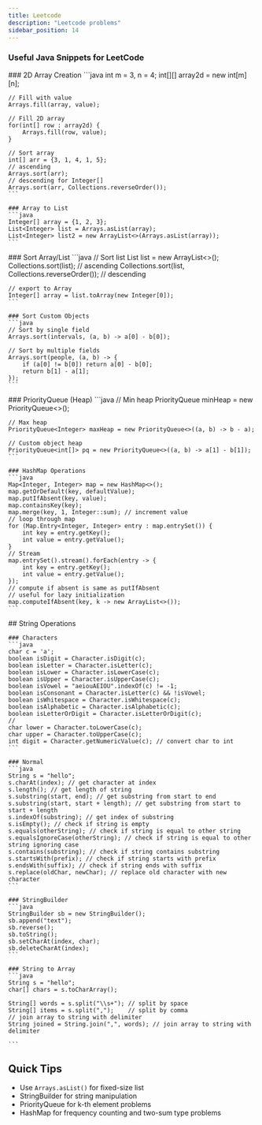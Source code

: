 ```yaml
---
title: Leetcode
description: "Leetcode problems"
sidebar_position: 14
---
```



### Useful Java Snippets for LeetCode

<Tabs>
  <TabItem value="Arrays">
    ### 2D Array Creation
    ```java
    int m = 3, n = 4;
    int[][] array2d = new int[m][n];
    
    // Fill with value
    Arrays.fill(array, value);
    
    // Fill 2D array
    for(int[] row : array2d) {
        Arrays.fill(row, value);
    }

    // Sort array
    int[] arr = {3, 1, 4, 1, 5};
    // ascending
    Arrays.sort(arr); 
    // descending for Integer[]
    Arrays.sort(arr, Collections.reverseOrder()); 
    ```

    ### Array to List
    ```java
    Integer[] array = {1, 2, 3};
    List<Integer> list = Arrays.asList(array);
    List<Integer> list2 = new ArrayList<>(Arrays.asList(array));
    ```
  </TabItem>
  <TabItem value="Collections">
    ### Sort Array/List
    ```java
    // Sort list
    List<Integer> list = new ArrayList<>();
    Collections.sort(list); // ascending
    Collections.sort(list, Collections.reverseOrder()); // descending

    // export to Array
    Integer[] array = list.toArray(new Integer[0]);
    ```

    ### Sort Custom Objects
    ```java
    // Sort by single field
    Arrays.sort(intervals, (a, b) -> a[0] - b[0]);
    
    // Sort by multiple fields
    Arrays.sort(people, (a, b) -> {
        if (a[0] != b[0]) return a[0] - b[0];
        return b[1] - a[1];
    });
    ```
  </TabItem>

  <TabItem value="Datastructures">
    ### PriorityQueue (Heap)
    ```java
    // Min heap
    PriorityQueue<Integer> minHeap = new PriorityQueue<>();
    
    // Max heap
    PriorityQueue<Integer> maxHeap = new PriorityQueue<>((a, b) -> b - a);
    
    // Custom object heap
    PriorityQueue<int[]> pq = new PriorityQueue<>((a, b) -> a[1] - b[1]);
    ```

    ### HashMap Operations
    ```java
    Map<Integer, Integer> map = new HashMap<>();
    map.getOrDefault(key, defaultValue);
    map.putIfAbsent(key, value);
    map.containsKey(key);
    map.merge(key, 1, Integer::sum); // increment value
    // loop through map
    for (Map.Entry<Integer, Integer> entry : map.entrySet()) {
        int key = entry.getKey();
        int value = entry.getValue();
    }
    // Stream
    map.entrySet().stream().forEach(entry -> {
        int key = entry.getKey();
        int value = entry.getValue();
    });
    // compute if absent is same as putIfAbsent
    // useful for lazy initialization
    map.computeIfAbsent(key, k -> new ArrayList<>());
    ```
  </TabItem>

  <TabItem value="Strings">
    ## String Operations

    ### Characters 
    ```java
    char c = 'a';
    boolean isDigit = Character.isDigit(c);
    boolean isLetter = Character.isLetter(c);
    boolean isLower = Character.isLowerCase(c);
    boolean isUpper = Character.isUpperCase(c);
    boolean isVowel = "aeiouAEIOU".indexOf(c) != -1;
    boolean isConsonant = Character.isLetter(c) && !isVowel;
    boolean isWhitespace = Character.isWhitespace(c);
    boolean isAlphabetic = Character.isAlphabetic(c);
    boolean isLetterOrDigit = Character.isLetterOrDigit(c);
    //
    char lower = Character.toLowerCase(c);
    char upper = Character.toUpperCase(c);
    int digit = Character.getNumericValue(c); // convert char to int
    ```

    ### Normal
    ```java
    String s = "hello";
    s.charAt(index); // get character at index
    s.length(); // get length of string
    s.substring(start, end); // get substring from start to end
    s.substring(start, start + length); // get substring from start to start + length
    s.indexOf(substring); // get index of substring
    s.isEmpty(); // check if string is empty
    s.equals(otherString); // check if string is equal to other string
    s.equalsIgnoreCase(otherString); // check if string is equal to other string ignoring case
    s.contains(substring); // check if string contains substring
    s.startsWith(prefix); // check if string starts with prefix
    s.endsWith(suffix); // check if string ends with suffix
    s.replace(oldChar, newChar); // replace old character with new character
    ```

    ### StringBuilder
    ```java
    StringBuilder sb = new StringBuilder();
    sb.append("text");
    sb.reverse();
    sb.toString();
    sb.setCharAt(index, char);
    sb.deleteCharAt(index);
    ```

    ### String to Array
    ```java
    String s = "hello";
    char[] chars = s.toCharArray();
    
    String[] words = s.split("\\s+"); // split by space
    String[] items = s.split(",");    // split by comma
    // join array to string with delimiter
    String joined = String.join(",", words); // join array to string with delimiter

    ```
  </TabItem>
</Tabs>

## Quick Tips
- Use `Arrays.asList()` for fixed-size list
- StringBuilder for string manipulation
- PriorityQueue for k-th element problems
- HashMap for frequency counting and two-sum type problems
